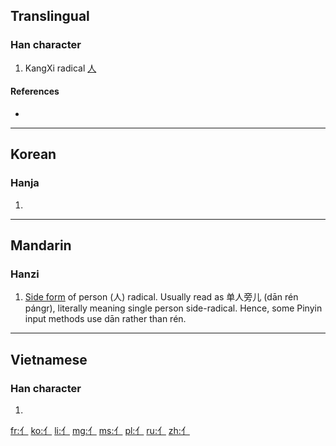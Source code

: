 ==Translingual==
{{stroke order|type=animate}}

===Han character===
{{Han char|rn=9|rad=人|as=00|sn=2|four=|canj=竹中 (HL)}}

# KangXi radical [[Index:Chinese radical/人|人]]

====References====
* {{Han ref|kx=0091.011|dj=0192.010|hdz=10101.101|uh=4EBB|ud=20155}}

----

==Korean==

===Hanja===
{{ko-hanja|hangeul=사|rv=sa|mr=sa}}

# {{defn|lang=ko|sort=人00}}

----

==Mandarin==

===Hanzi===
{{cmn-hanzi|pin=[[rén]] ([[ren2]])|wg=jen<sup>2</sup>}}

# [[:w:Radical (Chinese character)|Side form]] of person (人) radical. Usually read as 单人旁儿 (dān rén pángr), literally meaning single person side-radical. Hence, some Pinyin input methods use dān rather than rén.

----

==Vietnamese==

===Han character===
{{vi-hantu|[[nhân]]|rs=人00}}

# {{defn|lang=vi|sort=人00}}

[[fr:亻]]
[[ko:亻]]
[[li:亻]]
[[mg:亻]]
[[ms:亻]]
[[pl:亻]]
[[ru:亻]]
[[zh:亻]]